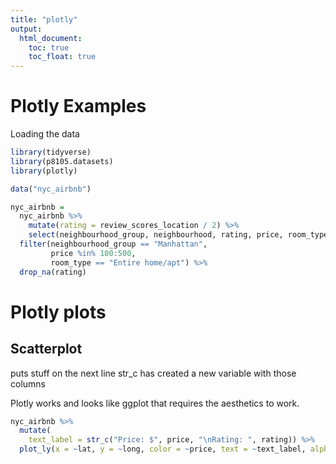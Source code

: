 ```yaml
---
title: "plotly"
output: 
  html_document:
    toc: true
    toc_float: true
---
```


# Plotly Examples

Loading the data

```r
library(tidyverse)
library(p8105.datasets)
library(plotly)
```

```r
data("nyc_airbnb")

nyc_airbnb =
  nyc_airbnb %>% 
    mutate(rating = review_scores_location / 2) %>% 
    select(neighbourhood_group, neighbourhood, rating, price, room_type, lat, long) %>% 
  filter(neighbourhood_group == "Manhattan",
         price %in% 100:500,
         room_type == "Entire home/apt") %>% 
  drop_na(rating)
```

# Plotly plots

## Scatterplot

\n puts stuff on the next line
str_c has created a new variable with those columns

Plotly works and looks like ggplot that requires the aesthetics to work.  

```r
nyc_airbnb %>% 
  mutate(
    text_label = str_c("Price: $", price, "\nRating: ", rating)) %>% 
  plot_ly(x = ~lat, y = ~long, color = ~price, text = ~text_label, alpha = 0.5, type = "scatter", mode = "markers")
```

